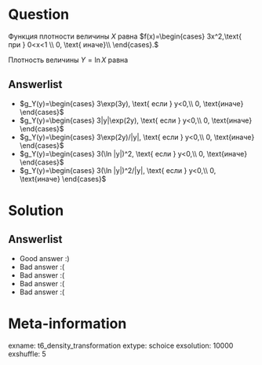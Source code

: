 Question
========

Функция плотности величины $X$ равна 
$f(x)=\begin{cases}
3x^2,\text{ при } 0<x<1 \\
0, \text{ иначе}\\
\end{cases}.$ 

Плотность величины $Y=\ln X$ равна

Answerlist
----------
* $g_Y(y)=\begin{cases}
3\exp(3y), \text{ если } y<0,\\
0, \text{иначе}
\end{cases}$
* $g_Y(y)=\begin{cases}
3|y|\exp(2y), \text{ если } y<0,\\
0, \text{иначе}
\end{cases}$
* $g_Y(y)=\begin{cases}
3\exp(2y)/|y|, \text{ если } y<0,\\
0, \text{иначе}
\end{cases}$
* $g_Y(y)=\begin{cases}
3(\ln |y|)^2, \text{ если } y<0,\\
0, \text{иначе}
\end{cases}$
* $g_Y(y)=\begin{cases}
3(\ln |y|)^2/|y|, \text{ если } y<0,\\
0, \text{иначе}
\end{cases}$

Solution
========

Answerlist
----------
*  Good answer :)
*  Bad answer :(
*  Bad answer :(
*  Bad answer :(
*  Bad answer :(

Meta-information
================
exname: t6_density_transformation
extype: schoice
exsolution: 10000
exshuffle: 5
